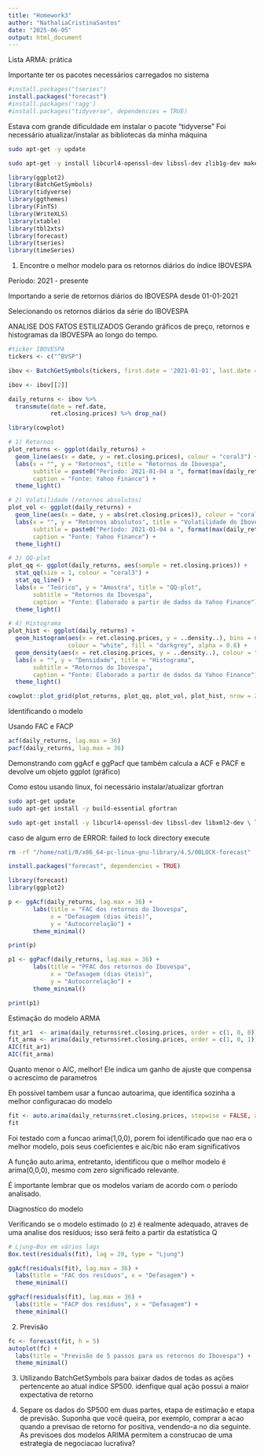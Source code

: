 ```yaml
---
title: "Homework3"
author: "NathaliaCristinaSantos"
date: "2025-06-05"
output: html_document
---
```


Lista ARMA: prática

Importante ter os pacotes necessários carregados no sistema
```r
#install.packages("tseries")
install.packages("forecast")
#install.packages('ragg')
#install.packages("tidyverse", dependencies = TRUE)

```

Estava com grande dificuldade em instalar o pacote "tidyverse"
Foi necessário atualizar/instalar as bibliotecas da minha máquina
```bash
sudo apt-get -y update

sudo apt-get -y install libcurl4-openssl-dev libssl-dev zlib1g-dev make pandoc libfreetype6-dev libjpeg-dev libpng-dev libtiff-dev libicu-dev libfontconfig1-dev libfribidi-dev libharfbuzz-dev libxml2-dev

```


```r
library(ggplot2)
library(BatchGetSymbols)
library(tidyverse)
library(ggthemes)
library(FinTS)
library(WriteXLS)
library(xtable)
library(tbl2xts)
library(forecast)
library(tseries)
library(timeSeries)
```
1) Encontre o melhor modelo para os retornos diários do índice IBOVESPA 

Período: 2021 - presente

Importando a serie de retornos diários do IBOVESPA desde 01-01-2021

Selecionando os retornos diários da série do IBOVESPA 

ANALISE DOS FATOS ESTILIZADOS
Gerando gráficos de preço, retornos e histogramas da IBOVESPA ao longo do tempo. 
```r
#ticker IBOVESPA
tickers <- c("^BVSP")

ibov <- BatchGetSymbols(tickers, first.date = '2021-01-01', last.date = Sys.time(), type.return = "log", freq.data = "daily")

ibov <- ibov[[2]]

daily_returns <- ibov %>%
  transmute(date = ref.date,
            ret.closing.prices) %>% drop_na()

library(cowplot)

# 1) Retornos
plot_returns <- ggplot(daily_returns) +
  geom_line(aes(x = date, y = ret.closing.prices), colour = "coral3") +
  labs(x = "", y = "Retornos", title = "Retornos do Ibovespa",
       subtitle = paste0("Período: 2021-01-04 a ", format(max(daily_returns$date), "%d/%m/%Y")),
       caption = "Fonte: Yahoo Finance") +
  theme_light()

# 2) Volatilidade (retornos absolutos)
plot_vol <- ggplot(daily_returns) +
  geom_line(aes(x = date, y = abs(ret.closing.prices)), colour = "coral2") +
  labs(x = "", y = "Retornos absolutos", title = "Volatilidade do Ibovespa",
       subtitle = paste0("Período: 2021-01-04 a ", format(max(daily_returns$date), "%d/%m/%Y")),
       caption = "Fonte: Yahoo Finance") +
  theme_light()

# 3) QQ‑plot
plot_qq <- ggplot(daily_returns, aes(sample = ret.closing.prices)) +
  stat_qq(size = 1, colour = "coral3") +
  stat_qq_line() +
  labs(x = "Teórico", y = "Amostra", title = "QQ‑plot",
       subtitle = "Retornos do Ibovespa",
       caption = "Fonte: Elaborado a partir de dados da Yahoo Finance") +
  theme_light()

# 4) Histograma
plot_hist <- ggplot(daily_returns) +
  geom_histogram(aes(x = ret.closing.prices, y = ..density..), bins = 60,
                 colour = "white", fill = "darkgrey", alpha = 0.8) +
  geom_density(aes(x = ret.closing.prices, y = ..density..), colour = "coral4") +
  labs(x = "", y = "Densidade", title = "Histograma",
       subtitle = "Retornos do Ibovespa",
       caption = "Fonte: Elaborado a partir de dados da Yahoo Finance") +
  theme_light()

cowplot::plot_grid(plot_returns, plot_qq, plot_vol, plot_hist, nrow = 2)
```



Identificando o modelo

Usando FAC e FACP

```r
acf(daily_returns, lag.max = 36)
pacf(daily_returns, lag.max = 36)
```
Demonstrando com ggAcf e ggPacf que também calcula a ACF e PACF e devolve um objeto ggplot (gráfico)

Como estou usando linux, foi necessário instalar/atualizar gfortran 

```bash
sudo apt-get update
sudo apt-get install -y build-essential gfortran

sudo apt-get install -y libcurl4-openssl-dev libssl-dev libxml2-dev \ libblas-dev liblapack-dev
```
caso de algum erro de ERROR: failed to lock directory
execute 
```bash
rm -rf "/home/nati/R/x86_64-pc-linux-gnu-library/4.5/00LOCK-forecast"
```


```r
install.packages("forecast", dependencies = TRUE)

```

```r
library(forecast)
library(ggplot2)

p <- ggAcf(daily_returns, lag.max = 36) +
       labs(title = "FAC dos retornos do Ibovespa",
            x = "Defasagem (dias úteis)",
            y = "Autocorrelação") +
       theme_minimal()

print(p)

p1 <- ggPacf(daily_returns, lag.max = 36) +
       labs(title = "PFAC dos retornos do Ibovespa",
            x = "Defasagem (dias úteis)",
            y = "Autocorrelação") +
       theme_minimal()

print(p1)
```


Estimação do modelo ARMA

```r
fit_ar1  <- arima(daily_returns$ret.closing.prices, order = c(1, 0, 0))
fit_arma <- arima(daily_returns$ret.closing.prices, order = c(1, 0, 1))
AIC(fit_ar1)
AIC(fit_arma)
```
Quanto menor o AIC, melhor! Ele indica um ganho de ajuste que compensa o acrescimo de parametros

Eh possivel tambem usar a funcao autoarima, que identifica sozinha a melhor configuracao do modelo 
```r
fit <- auto.arima(daily_returns$ret.closing.prices, stepwise = FALSE, approximation = FALSE)
fit 
```


Foi testado com a funcao arima(1,0,0), porem foi identificado que nao era o melhor modelo, pois seus coeficientes e aic/bic não eram significativos 

A função auto.arima, entretanto, identificou que o melhor modelo é arima(0,0,0), mesmo com zero significado relevante. 

É importante lembrar que os modelos variam de acordo com o período analisado. 

Diagnostico do modelo

Verificando se o modelo estimado (o z) é realmente adequado, atraves de uma analise dos resíduos; isso será feito a partir da estatística Q

```r
# Ljung–Box em vários lags
Box.test(residuals(fit), lag = 20, type = "Ljung")

ggAcf(residuals(fit), lag.max = 36) +
  labs(title = "FAC dos resíduos", x = "Defasagem") +
  theme_minimal()

ggPacf(residuals(fit), lag.max = 36) +
  labs(title = "FACP dos resíduos", x = "Defasagem") +
  theme_minimal()
```

2) Previsão
```r
fc <- forecast(fit, h = 5)
autoplot(fc) +
  labs(title = "Previsão de 5 passos para os retornos do Ibovespa") +
  theme_minimal()
```

3) Utilizando BatchGetSymbols para baixar dados de todas as ações pertencente ao atual índice SP500. idenfique qual ação possui a maior expectativa de retorno 



4) Separe os dados do SP500 em duas partes, etapa de estimação e etapa de previsão.
Suponha que você queira, por exemplo, comprar a acao quando a previsao de retorno for positiva, vendendo-a no dia seguinte.
As previsoes dos modelos ARIMA permitem a construcao de uma estrategia de negociacao lucrativa?